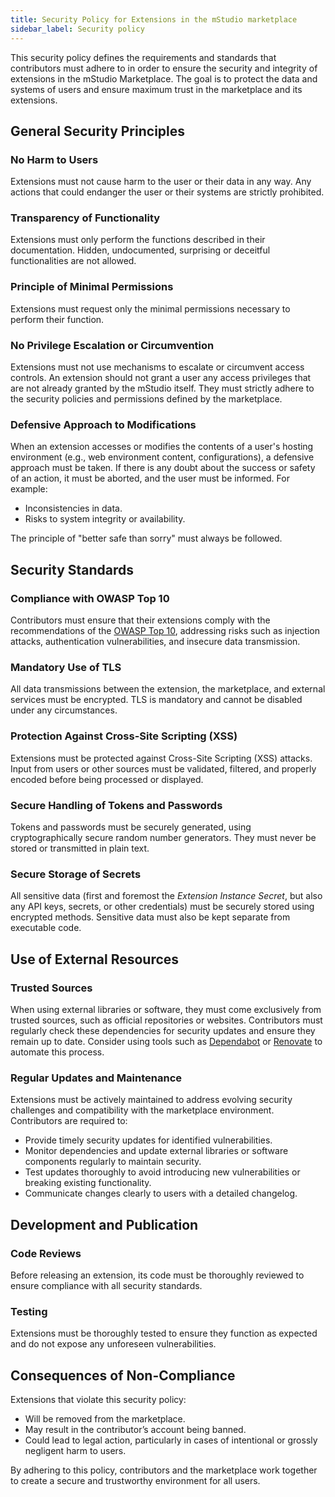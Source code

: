 ```yaml
---
title: Security Policy for Extensions in the mStudio marketplace
sidebar_label: Security policy
---
```


This security policy defines the requirements and standards that contributors must adhere to in order to ensure the security and integrity of extensions in the mStudio Marketplace. The goal is to protect the data and systems of users and ensure maximum trust in the marketplace and its extensions.

## General Security Principles

### No Harm to Users

Extensions must not cause harm to the user or their data in any way. Any actions that could endanger the user or their systems are strictly prohibited.

### Transparency of Functionality

Extensions must only perform the functions described in their documentation. Hidden, undocumented, surprising or deceitful functionalities are not allowed.

### Principle of Minimal Permissions

Extensions must request only the minimal permissions necessary to perform their function.

### No Privilege Escalation or Circumvention

Extensions must not use mechanisms to escalate or circumvent access controls. An extension should not grant a user any access privileges that are not already granted by the mStudio itself. They must strictly adhere to the security policies and permissions defined by the marketplace.

### Defensive Approach to Modifications

When an extension accesses or modifies the contents of a user's hosting environment (e.g., web environment content, configurations), a defensive approach must be taken. If there is any doubt about the success or safety of an action, it must be aborted, and the user must be informed. For example:

- Inconsistencies in data.
- Risks to system integrity or availability.

The principle of "better safe than sorry" must always be followed.

## Security Standards

### Compliance with OWASP Top 10

Contributors must ensure that their extensions comply with the recommendations of the [OWASP Top 10](https://owasp.org/www-project-top-ten/), addressing risks such as injection attacks, authentication vulnerabilities, and insecure data transmission.

### Mandatory Use of TLS

All data transmissions between the extension, the marketplace, and external services must be encrypted. TLS is mandatory and cannot be disabled under any circumstances.

### Protection Against Cross-Site Scripting (XSS)

Extensions must be protected against Cross-Site Scripting (XSS) attacks. Input from users or other sources must be validated, filtered, and properly encoded before being processed or displayed.

### Secure Handling of Tokens and Passwords

Tokens and passwords must be securely generated, using cryptographically secure random number generators. They must never be stored or transmitted in plain text.

### Secure Storage of Secrets

All sensitive data (first and foremost the _Extension Instance Secret_, but also any API keys, secrets, or other credentials) must be securely stored using encrypted methods. Sensitive data must also be kept separate from executable code.

## Use of External Resources

### Trusted Sources

When using external libraries or software, they must come exclusively from trusted sources, such as official repositories or websites. Contributors must regularly check these dependencies for security updates and ensure they remain up to date. Consider using tools such as [Dependabot](https://github.com/dependabot) or [Renovate](https://github.com/renovatebot/renovate) to automate this process.

### Regular Updates and Maintenance

Extensions must be actively maintained to address evolving security challenges and compatibility with the marketplace environment. Contributors are required to:

- Provide timely security updates for identified vulnerabilities.
- Monitor dependencies and update external libraries or software components regularly to maintain security.
- Test updates thoroughly to avoid introducing new vulnerabilities or breaking existing functionality.
- Communicate changes clearly to users with a detailed changelog.

## Development and Publication

### Code Reviews

Before releasing an extension, its code must be thoroughly reviewed to ensure compliance with all security standards.

### Testing

Extensions must be thoroughly tested to ensure they function as expected and do not expose any unforeseen vulnerabilities.

## Consequences of Non-Compliance

Extensions that violate this security policy:

- Will be removed from the marketplace.
- May result in the contributor’s account being banned.
- Could lead to legal action, particularly in cases of intentional or grossly negligent harm to users.

By adhering to this policy, contributors and the marketplace work together to create a secure and trustworthy environment for all users.
